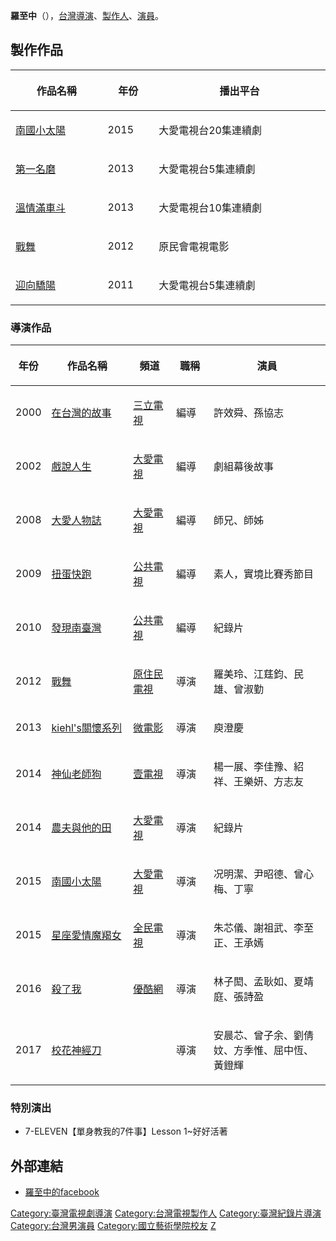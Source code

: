{{blpunsourced|time=2015-05-26T16:51:25+00:00}}
{{notability unreferenced|time=2020-12-01}}
{{藝人
|姓名 = 羅至中
|類型 = 導演
|圖片 =
|圖片簡介 = 
|英文名 = Gavin Luo
|國籍 = {{ROC}}
|出生日期 = {{birth_date_and_age|1970|2|11}}
|出生地點 = {{TWN}}
|語言 =  [[國語|國語]]、[[台語|台語]]、[[英語|英語]]
|教育程度 = [[國立藝術學院|國立藝術學院]]戲劇系，主修「導演」
|经纪公司 = [[光影誌國際影業有限公司|光影誌國際影業有限公司]]
}}

'''羅至中'''（{{bd|1970年|2月11日}}），[[台灣|台灣]][[導演|導演]]、[[製作人|製作人]]、[[演員|演員]]。

== 製作作品 ==
{| class="wikitable"
!width="200"| 作品名稱
!width="80"| 年份
!width="400"| 播出平台
|-
| [[南國小太陽|南國小太陽]]
| 2015
| 大愛電視台20集連續劇
|-
| [[第一名磨|第一名磨]]
| 2013
| 大愛電視台5集連續劇 
|-
| [[溫情滿車斗|溫情滿車斗]]
| 2013
| 大愛電視台10集連續劇
|-
| [[戰舞|戰舞]]
| 2012 
| 原民會電視電影
|-
| [[迎向驕陽|迎向驕陽]]
| 2011
| 大愛電視台5集連續劇 
|}
===導演作品===
{| class="wikitable"
!width="30"| 年份
!width="200"| 作品名稱
!width="100"| 頻道
!width="80"| 職稱
!width="350"| 演員
|-
|rowspan="1"| 2000
| [[在台灣的故事|在台灣的故事]]
| [[三立電視|三立電視]]
| 編導
| 許效舜、孫協志
|-
|rowspan="1"| 2002
| [[戲說人生|戲說人生]]
| [[大愛電視|大愛電視]]
| 編導
| 劇組幕後故事
|-
|rowspan="1"| 2008
| [[大愛人物誌|大愛人物誌]]
| [[大愛電視|大愛電視]]
| 編導
| 師兄、師姊
|-
|rowspan="1"| 2009
| [[扭蛋快跑|扭蛋快跑]]
| [[公共電視台|公共電視]]
| 編導
| 素人，實境比賽秀節目  
|-
|rowspan="1"| 2010
| [[發現南臺灣|發現南臺灣]]
| [[公共電視台|公共電視]]
| 編導
| 紀錄片
|-
|rowspan="1"| 2012
| [[戰舞|戰舞]]
| [[原住民電視|原住民電視]]
| 導演
| 羅美玲、江莛鈞、民雄、曾淑勤
|-
|rowspan="1"| 2013
| [[kiehl's關懷系列|kiehl's關懷系列]]
| [[微電影|微電影]]
| 導演
| 庾澄慶
|-
|rowspan="1"| 2014
| [[神仙老師狗|神仙老師狗]]
| [[壹電視|壹電視]]
| 導演
| 楊一展、李佳豫、紹祥、王樂妍、方志友
|-
|rowspan="1"| 2014
| [[農夫與他的田|農夫與他的田]]
| [[大愛電視|大愛電視]]
| 導演
| 紀錄片
|-
|rowspan="1"| 2015
| [[南國小太陽|南國小太陽]]
| [[大愛電視|大愛電視]]
| 導演
| 况明潔、尹昭德、曾心梅、丁寧
|-
|rowspan="1"| 2015
| [[星座愛情魔羯女|星座愛情魔羯女]]
| [[全民電視|全民電視]]
| 導演
| 朱芯儀、謝祖武、李至正、王承嫣
|-
|rowspan="1"| 2016
| [[殺了我|殺了我]]
| [[優酷網|優酷網]]
| 導演
| 林子閎、孟耿如、夏靖庭、張詩盈
|-
|rowspan="1"| 2017
| [[校花神經刀|校花神經刀]]
| 
| 導演
| 安晨芯、曾子余、劉倩妏、方季惟、屈中恆、黃鐙輝
|}

===特別演出===
*7-ELEVEN【單身教我的7件事】Lesson 1~好好活著

== 外部連結 ==
*[https://www.facebook.com/gavin.luo 羅至中的facebook]

[[Category:臺灣電視劇導演|Category:臺灣電視劇導演]]
[[Category:台灣電視製作人|Category:台灣電視製作人]]
[[Category:臺灣紀錄片導演|Category:臺灣紀錄片導演]]
[[Category:台灣男演員|Category:台灣男演員]]
[[Category:國立藝術學院校友|Category:國立藝術學院校友]]
[[Category:罗姓|Z]]